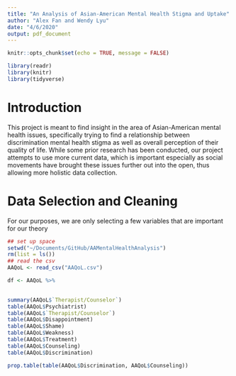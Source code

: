 ```yaml
---
title: "An Analysis of Asian-American Mental Health Stigma and Uptake"
author: "Alex Fan and Wendy Lyu"
date: "4/6/2020"
output: pdf_document
---
```


```r
knitr::opts_chunk$set(echo = TRUE, message = FALSE)
```

```r
library(readr)
library(knitr)
library(tidyverse)
```

# Introduction

This project is meant to find insight in the area of Asian-American mental health issues, specifically trying to find a relationship between discrimination mental health stigma as well as overall perception of their quality of life. While some prior research has been conducted, our project attempts to use more current data, which is important especially as social movements have brought these issues further out into the open, thus allowing more holistic data collection.

# Data Selection and Cleaning

For our purposes, we are only selecting a few variables that are important for our theory
```r
## set up space
setwd("~/Documents/GitHub/AAMentalHealthAnalysis")
rm(list = ls())
## read the csv
AAQoL <- read_csv("AAQoL.csv")

df <- AAQoL %>%
  

```




```r
summary(AAQoL$`Therapist/Counselor`)
table(AAQoL$Psychiatrist)
table(AAQoL$`Therapist/Counselor`)
table(AAQoL$Disappointment)
table(AAQoL$Shame)
table(AAQoL$Weakness)
table(AAQoL$Treatment)
table(AAQoL$Counseling)
table(AAQoL$Discrimination)

prop.table(table(AAQoL$Discrimination, AAQoL$Counseling))
```


